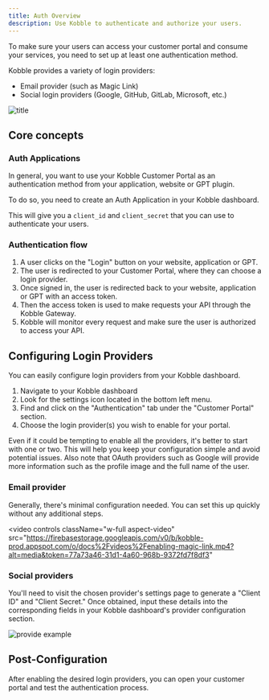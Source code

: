 ```yaml
---
title: Auth Overview
description: Use Kobble to authenticate and authorize your users.
---
```



To make sure your users can access your customer portal and consume your services, you need to set up at least one authentication method.

Kobble provides a variety of login providers:

- Email provider (such as Magic Link)
- Social login providers (Google, GitHub, GitLab, Microsoft, etc.)

![title](/images/auth-diagram.jpg)


## Core concepts

### Auth Applications

In general, you want to use your Kobble Customer Portal as an authentication method from your application, website or GPT plugin.

To do so, you need to create an Auth Application in your Kobble dashboard.

This will give you a `client_id` and `client_secret` that you can use to authenticate your users.

### Authentication flow

1. A user clicks on the "Login" button on your website, application or GPT.
2. The user is redirected to your Customer Portal, where they can choose a login provider.
3. Once signed in, the user is redirected back to your website, application or GPT with an access token.
4. Then the access token is used to make requests your API through the Kobble Gateway.
5. Kobble will monitor every request and make sure the user is authorized to access your API.

## Configuring Login Providers

You can easily configure login providers from your Kobble dashboard.

1. Navigate to your Kobble dashboard
2. Look for the settings icon located in the bottom left menu.
3. Find and click on the "Authentication" tab under the "Customer Portal" section.
4. Choose the login provider(s) you wish to enable for your portal.

<Note>Even if it could be tempting to enable all the providers, it's better to start with one or two. This will help you keep your configuration simple and avoid potential issues. Also note that OAuth providers such as Google will provide more information such as the profile image and the full name of the user.</Note>

### Email provider

Generally, there's minimal configuration needed. You can set this up quickly without any additional steps.

<video
    controls
    className="w-full aspect-video"
    src="https://firebasestorage.googleapis.com/v0/b/kobble-prod.appspot.com/o/docs%2Fvideos%2Fenabling-magic-link.mp4?alt=media&token=77a73a46-31d1-4a60-968b-9372fd7f8df3"
></video>

### Social providers

You'll need to visit the chosen provider's settings page to generate a "Client ID" and "Client Secret." Once obtained, input these details into the corresponding fields in your Kobble dashboard's provider configuration section.

![provide example](/images/settings/auth/oauth-provider-page.jpeg)

<SocialLoginProviders />

## Post-Configuration

After enabling the desired login providers, you can open your customer portal and test the authentication process.
